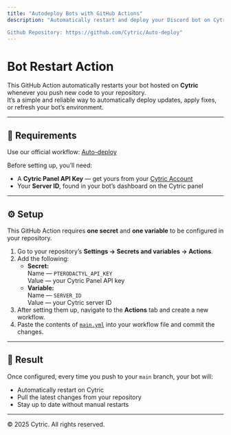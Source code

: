```yaml
---
title: "Autodeploy Bots with GitHub Actions"
description: "Automatically restart and deploy your Discord bot on Cytric using GitHub workflows.

Github Repository: https://github.com/Cytric/Auto-deploy"
---
```


# Bot Restart Action

This GitHub Action automatically restarts your bot hosted on **Cytric** whenever you push new code to your repository.\
It’s a simple and reliable way to automatically deploy updates, apply fixes, or refresh your bot’s environment.

---

## 🧩 Requirements

Use our official workflow: [Auto-deploy](https://github.com/Cytric/Auto-deploy)

Before setting up, you’ll need:

- A **Cytric Panel API Key** — get yours from your [Cytric Account](https://panel.Cytric.nl)
- Your **Server ID**, found in your bot’s dashboard on the Cytric panel

---

## ⚙️ Setup

This GitHub Action requires **one secret** and **one variable** to be configured in your repository.

1. Go to your repository’s **Settings → Secrets and variables → Actions**.
2. Add the following:
   - **Secret:**\
     Name — `PTERODACTYL_API_KEY`\
     Value — your Cytric Panel API key
   - **Variable:**\
     Name — `SERVER_ID`\
     Value — your Cytric server ID
3. After setting them up, navigate to the **Actions** tab and create a new workflow.
4. Paste the contents of [`main.yml`](/main.yml) into your workflow file and commit the changes.

---

## 🔁 Result

Once configured, every time you push to your `main` branch, your bot will:

- Automatically restart on Cytric
- Pull the latest changes from your repository
- Stay up to date without manual restarts

---

© 2025 Cytric. All rights reserved.
